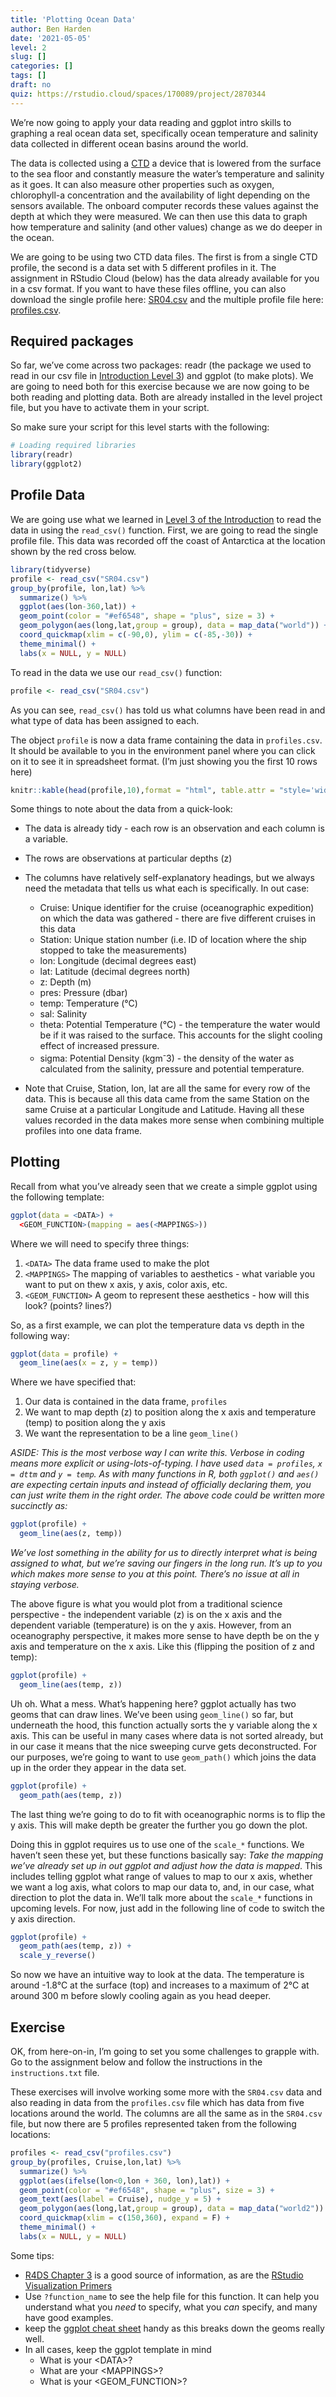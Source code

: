 ```yaml
---
title: 'Plotting Ocean Data'
author: Ben Harden
date: '2021-05-05'
level: 2
slug: []
categories: []
tags: []
draft: no
quiz: https://rstudio.cloud/spaces/170089/project/2870344
---
```


We're now going to apply your data reading and ggplot intro skills to graphing a real ocean data set, specifically ocean temperature and salinity data collected in different ocean basins around the world.

The data is collected using a [CTD](https://www.whoi.edu/what-we-do/explore/instruments/instruments-sensors-samplers/conductivity-temperature-depth-ctd-sensors/) a device that is lowered from the surface to the sea floor and constantly measure the water's temperature and salinity as it goes. It can also measure other properties such as oxygen, chlorophyll-a concentration and the availability of light depending on the sensors available. The onboard computer records these values against the depth at which they were measured. We can then use this data to graph how temperature and salinity (and other values) change as we do deeper in the ocean.

We are going to be using two CTD data files. The first is from a single CTD profile, the second is a data set with 5 different profiles in it. The assignment in RStudio Cloud (below) has the data already available for you in a csv format. If you want to have these files offline, you can also download the single profile here: [SR04.csv](SR04.csv) and the multiple profile file here: [profiles.csv](profiles.csv).

## Required packages

So far, we've come across two packages: readr (the package we used to read in our csv file in [Introduction Level 3](../../01-introduction/level-3/)) and ggplot (to make plots). We are going to need both for this exercise because we are now going to be both reading and plotting data. Both are already installed in the level project file, but you have to activate them in your script.

So make sure your script for this level starts with the following:

```r
# Loading required libraries
library(readr)
library(ggplot2)
```

## Profile Data

We are going use what we learned in [Level 3 of the Introduction](../../01-introduction/level-3/) to read the data in using the `read_csv()` function. First, we are going to read the single profile file. This data was recorded off the coast of Antarctica at the location shown by the red cross below.

```r
library(tidyverse)
profile <- read_csv("SR04.csv")
group_by(profile, lon,lat) %>%
  summarize() %>%
  ggplot(aes(lon-360,lat)) +
  geom_point(color = "#ef6548", shape = "plus", size = 3) +
  geom_polygon(aes(long,lat,group = group), data = map_data("world")) +
  coord_quickmap(xlim = c(-90,0), ylim = c(-85,-30)) +
  theme_minimal() +
  labs(x = NULL, y = NULL)
```

To read in the data we use our `read_csv()` function:

```r
profile <- read_csv("SR04.csv")
```

As you can see, `read_csv()` has told us what columns have been read in and what type of data has been assigned to each.

The object `profile` is now a data frame containing the data in `profiles.csv`. It should be available to you in the environment panel where you can click on it to see it in spreadsheet format. (I'm just showing you the first 10 rows here)

```r
knitr::kable(head(profile,10),format = "html", table.attr = "style='width:800px;font-size: 0.65em;'")
```


Some things to note about the data from a quick-look:

* The data is already tidy - each row is an observation and each column is a variable.

* The rows are observations at particular depths (z)

* The columns have relatively self-explanatory headings, but we always need the metadata that tells us what each is specifically. In out case:
    + Cruise: Unique identifier for the cruise (oceanographic expedition) on which the data was gathered - there are five different cruises in this data
    + Station: Unique station number (i.e. ID of location where the ship stopped to take the measurements)
    + lon: Longitude (decimal degrees east)
    + lat: Latitude (decimal degrees north)
    + z: Depth (m)
    + pres: Pressure (dbar)
    + temp: Temperature (°C)
    + sal: Salinity
    + theta: Potential Temperature (°C) - the temperature the water would be if it was raised to the surface. This accounts for the slight cooling effect of increased pressure.
    + sigma: Potential Density (kgm^-^3) - the density of the water as calculated from the salinity, pressure and potential temperature.

* Note that Cruise, Station, lon, lat are all the same for every row of the data. This is because all this data came from the same Station on the same Cruise at a particular Longitude and Latitude. Having all these values recorded in the data makes more sense when combining multiple profiles into one data frame.

## Plotting

Recall from what you've already seen that we create a simple ggplot using the following template:

```r
ggplot(data = <DATA>) + 
  <GEOM_FUNCTION>(mapping = aes(<MAPPINGS>))
```

Where we will need to specify three things:

1. `<DATA>` The data frame used to make the plot
1. `<MAPPINGS>` The mapping of variables to aesthetics - what variable you want to put on thew x axis, y axis, color axis, etc.
1. `<GEOM_FUNCTION>` A geom to represent these aesthetics - how will this look? (points? lines?)

So, as a first example, we can plot the temperature data vs depth in the following way:

```r
ggplot(data = profile) +
  geom_line(aes(x = z, y = temp))
```

Where we have specified that:

1. Our data is contained in the data frame, `profiles`
1. We want to map depth (z) to position along the x axis and temperature (temp) to position along the y axis
1. We want the representation to be a line `geom_line()`

*ASIDE: This is the most verbose way I can write this. Verbose in coding means more explicit or using-lots-of-typing. I have used `data = profiles`, `x = dttm` and `y = temp`. As with many functions in R, both `ggplot()` and `aes()` are expecting certain inputs and instead of officially declaring them, you can just write them in the right order. The above code could be written more succinctly as:*

```r
ggplot(profile) +
  geom_line(aes(z, temp))
```

*We've lost something in the ability for us to directly interpret what is being assigned to what, but we're saving our fingers in the long run. It's up to you which makes more sense to you at this point. There's no issue at all in staying verbose.*

The above figure is what you would plot from a traditional science perspective - the independent variable (z) is on the x axis and the dependent variable (temperature) is on the y axis. However, from an oceanography perspective, it makes more sense to have depth be on the y axis and temperature on the x axis. Like this (flipping the position of z and temp):

```r
ggplot(profile) +
  geom_line(aes(temp, z))
```

Uh oh. What a mess. What's happening here? ggplot actually has two geoms that can draw lines. We've been using `geom_line()` so far, but underneath the hood, this function actually sorts the y variable along the x axis. This can be useful in many cases where data is not sorted already, but in our case it means that the nice sweeping curve gets deconstructed. For our purposes, we're going to want to use `geom_path()` which joins the data up in the order they appear in the data set.

```r
ggplot(profile) +
  geom_path(aes(temp, z))
```

The last thing we're going to do to fit with oceanographic norms is to flip the y axis. This will make depth be greater the further you go down the plot.

Doing this in ggplot requires us to use one of the `scale_*` functions. We haven't seen these yet, but these functions basically say: *Take the mapping we've already set up in out ggplot and adjust how the data is mapped*. This includes telling ggplot what range of values to map to our x axis, whether we want a log axis, what colors to map our data to, and, in our case, what direction to plot the data in. We'll talk more about the `scale_*` functions in upcoming levels. For now, just add in the following line of code to switch the y axis direction.

```r
ggplot(profile) +
  geom_path(aes(temp, z)) +
  scale_y_reverse()
```

So now we have an intuitive way to look at the data. The temperature is around -1.8°C at the surface (top) and increases to a maximum of 2°C at around 300 m before slowly cooling again as you head deeper.

## Exercise

OK, from here-on-in, I'm going to set you some challenges to grapple with. Go to the assignment below and follow the instructions in the `instructions.txt` file.

These exercises will involve working some more with the `SR04.csv` data and also reading in data from the `profiles.csv` file which has data from five locations around the world. The columns are all the same as in the `SR04.csv` file, but now there are 5 profiles represented taken from the following locations:

```r
profiles <- read_csv("profiles.csv")
group_by(profiles, Cruise,lon,lat) %>%
  summarize() %>%
  ggplot(aes(ifelse(lon<0,lon + 360, lon),lat)) +
  geom_point(color = "#ef6548", shape = "plus", size = 3) +
  geom_text(aes(label = Cruise), nudge_y = 5) +
  geom_polygon(aes(long,lat,group = group), data = map_data("world2")) +
  coord_quickmap(xlim = c(150,360), expand = F) +
  theme_minimal() +
  labs(x = NULL, y = NULL)
```

Some tips:

* [R4DS Chapter 3](https://r4ds.had.co.nz/data-visualisation.html) is a good source of information, as are the [RStudio Visualization Primers](https://rstudio.cloud/learn/primers/3)
* Use `?function_name` to see the help file for this function. It can help you understand what you *need* to specify, what you *can* specify, and many have good examples.
* keep the [ggplot cheat sheet](https://github.com/rstudio/cheatsheets/raw/master/data-visualization.pdf) handy as this breaks down the geoms really well.
* In all cases, keep the ggplot template in mind
  + What is your \<DATA\>?
  + What are your \<MAPPINGS\>?
  + What is your \<GEOM_FUNCTION\>?

